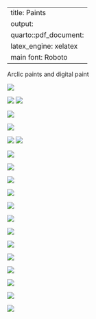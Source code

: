 
---
title: Paints
output:
  quarto::pdf_document:
    latex_engine: xelatex
    main font: Roboto
---


Arclic paints and digital paint

::: {layout-nrow=6}


![](paint/art1.png){fig-align="middle"}


![](paint/art8.jpg)
![](paint/art9.jpg)

![](paint/art2.png){fig-align="middle"}

![](paint/art2.png){fig-align="middle"}

![](paint/art3.png){fig-align="middle"}
![](paint/art4.png){fig-align="middle"}

![](paint/6.png){fig-align="middle"}

![](paint/art7.png){fig-align="middle"}

![](paint/25.png)






![](paint/24.png)

![](paint/23.png)

![](paint/22.png)


![](paint/21.png)

![](paint/20.png)

![](paint/19.png)

![](paint/18.png)

![](paint/17.png)

![](paint/16.png)

![](paint/15.png)




:::




